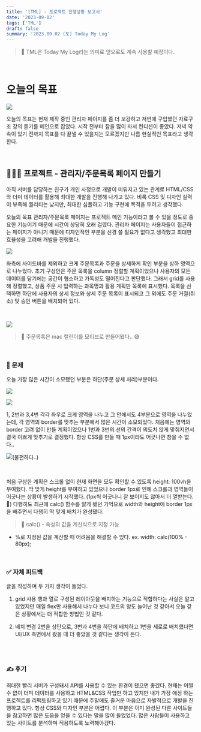 ```yaml
---
title: '[TML] - 프로젝트 진행상황 보고서'
date: '2023-09-02'
tags: ['TML']
draft: false
summary: '2023.09.02 (토) Today My Log'
---
```


> 📌 TML은 Today My Log라는 의미로 앞으로도 계속 사용할 예정이다.

<br/>

# 오늘의 목표
![](https://velog.velcdn.com/images/mintmin0320/post/f7acefb4-a626-4736-893a-0b7e66a297aa/image.png)

오늘의 목표는 현재 제작 중인 관리자 페이지를 좀 더 보강하고 저번에 구입했던 자료구조 강의 듣기를 메인으로 잡았다. 시작 전부터 잠을 많이 자서 컨디션이 좋았다. 저녁 약속이 있기 전까지 목표를 다 끝낼 수 있을지는 모르겠지만 나름 현실적인 목표라고 생각한다.

<br/>

## 👨🏻‍💻 프로젝트 - 관리자/주문목록 페이지 만들기
아직 서버를 담당하는 친구가 개인 사정으로 개발이 미뤄지고 있는 관계로 HTML/CSS와 더미 데이터를 활용해 최대한 개발을 진행해 나가고 있다. 비록 CSS 및 디자인 실력이 부족해 퀄리티는 낮지만, 최대한 심플하고 기능 구현에 목적을 두려고 생각했다.

오늘의 목표 관리자/주문목록 페이지는 프로젝트 메인 기능이라고 볼 수 있을 정도로 중요한 기능이기 때문에 시간이 상당히 오래 걸렸다. 관리자 페이지는 사용자들이 접근하는 페이지가 아니기 때문에 디자인적인 부분을 신경 쓸 필요가 없다고 생각했고 최대한 효율성을 고려해 개발을 진행했다.

![](https://velog.velcdn.com/images/mintmin0320/post/6e2333f7-9015-47a8-a823-9a2420f9ba68/image.png)

좌측에 사이드바를 제외하고 크게 주문목록과 주문을 상세하게 확인 부분을 상하 영역으로 나누었다.
초기 구상안은 주문 목록을 column 정렬할 계획이었으나 사용자의 모든 데이터를 담기에는 공간이 협소하고 가독성도 떨어진다고 판단했다. 그래서 grid를 사용해 정렬했고, 상품 주문 시 입력하는 과목명과 활용 계획만 목록에 표시했다. 목록을 선택하면 하단에 사용자의 상세 정보와 상세 주문 목록이 표시되고 그 외에도 주문 거절(취소) 및 승인 버튼을 배치되어 있다.

<br/>

![](https://velog.velcdn.com/images/mintmin0320/post/a3985767-c52d-4a3d-907c-86519dcde6d2/image.png) 
> 📌 주문목록은 mac 캘린더를 모티브로 만들어봤다.. 😅

<br/>

### 🔎 문제
오늘 가장 많은 시간이 소모됐던 부분은 하단(주문 상세 처리)부분이다. 

![](https://velog.velcdn.com/images/mintmin0320/post/49f4c983-4cd7-464c-bba0-8f48af684e5f/image.png)


![](https://velog.velcdn.com/images/mintmin0320/post/282d1979-f29b-4146-9621-ed0e5adcced6/image.png)

1, 2번과 3,4번 각각 좌우로 크게 영역을 나누고 그 안에서도 4부분으로 영역을 나누었는데, 각 영역의 border를 맞추는 부분에서 많은 시간이 소모되었다.
처음에는 영역의 border 고려 없이 만들 계획이었으나 1번과 3번의 선의 간격이 의도치 않게 맞춰지면서 결국 이쁘게 맞추기로 결정했다. 항상 CSS를 만들 때 1px이라도 어긋나면 참을 수 없다..

![](https://velog.velcdn.com/images/mintmin0320/post/1e203d7b-c56f-428b-97df-e2c074865db3/image.png)(불편하다..)

<br/>

처음 구상한 계획은 스크롤 없이 현재 화면을 모두 확인할 수 있도록 height: 100vh을 부여했다. 딱 맞게 height를 부여하고 있었으나 border 1px로 인해 스크롤과 영역들이 어긋나는 상황이 발생하기 시작했다.
(1px씩 어긋나니 잘 보이지도 않아서 더 열받는다. 🤯)
다행히도 최근에 calc() 함수를 알게 됐던 기억으로 width와 height에 border 1px을 빼주면서 다행히 딱 맞게 배치가 완성됐다.

> 📌 calc() - 속성의 값을 계신식으로 지정 가능
- %로 지정된 값을 계산할 때 어려움을 해결할 수 있다.
ex. width: calc(100% - 80px);

<br/>

### ✅ 자체 피드백
글을 작성하며 두 가지 생각이 들었다.

1. grid 사용
행과 열로 구성된 레이아웃을 배치하는 기능으로 적합하다는 사실은 알고 있었지만 매일 flex만 사용해서 나누다 보니 코드의 양도 늘어난 것 같아서 오늘 같은 상황에서는 더 적합한 방법인 것 같다.

2. 배치 변경
2번을 상단으로, 3번과 4번을 하단에 배치하고 1번을 세로로 배치했다면 UI/UX 측면에서 봤을 때 더 좋았을 것 같다는 생각이 든다.


<br/><br/>

### ✍️ 후기
최대한 빨리 서버가 구성돼서 API를 사용할 수 있는 환경이 됐으면 좋겠다. 현재는 어쩔 수 없이 더미 데이터를 사용하고 HTML&CSS 작업만 하고 있지만 내가 가장 애정 하는 프로젝트를 리팩토링하고 있기 때문에 주말에도 즐거운 마음으로 자발적으로 개발을 진행하고 있다.
항상 CSS와 디자인 부분은 어렵다. 이 부분은 이미 완성된 다른 사이트들을 참고하면 많은 도움을 얻을 수 있다는 말을 많이 들었었다. 많은 사람들이 사용하고 있는 사이트를 분석하며 적용하도록 노력해야겠다.






